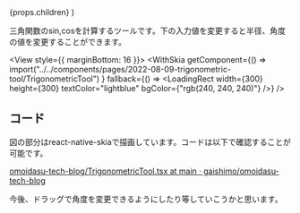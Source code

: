 

  <PostLayout headlines={headlines} meta={meta}>
    {props.children}
  </PostLayout>
)


三角関数のsin,cosを計算するツールです。下の入力値を変更すると半径、角度の値を変更することができます。


<View style={{ marginBottom: 16 }}>
  <WithSkia
    getComponent={() =>
      import("../../components/pages/2022-08-09-trigonometric-tool/TrigonometricTool")
    }
    fallback={() => <LoadingRect width={300} height={300} textColor="lightblue" bgColor={"rgb(240, 240, 240)"} />}
  />
</View>

## コード

図の部分はreact-native-skiaで描画しています。コードは以下で確認することが可能です。

[omoidasu-tech-blog/TrigonometricTool.tsx at main · gaishimo/omoidasu-tech-blog](https://github.com/gaishimo/omoidasu-tech-blog/blob/main/components/pages/2022-08-09-trigonometric-tool/TrigonometricTool.tsx)

今後、ドラッグで角度を変更できるようにしたり等していこうかと思います。
